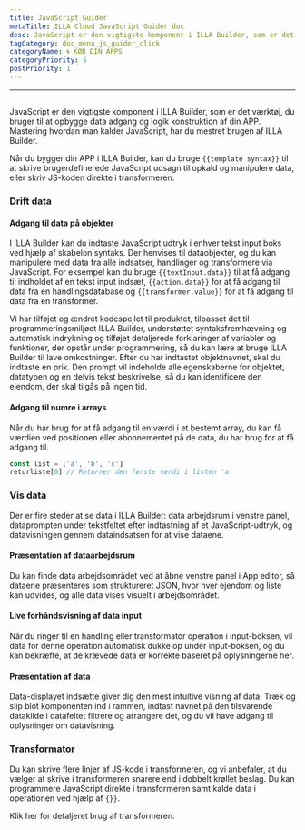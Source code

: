 ```yaml
---
title: JavaScript Guider
metaTitle: ILLA Cloud JavaScript Guider doc
desc: JavaScript er den vigtigste komponent i ILLA Builder, som er det værktøj, du bruger til at opbygge data adgang og logik konstruktion af din APP
tagCategory: doc_menu_js_guider_click
categoryName: 🌀 KØB DIN APPS
categoryPriority: 5
postPriority: 1
---
```


* * *

## <Heading hidden>JavaScript Guider</Heading>

JavaScript er den vigtigste komponent i ILLA Builder, som er det værktøj, du bruger til at opbygge data adgang og logik konstruktion af din APP. Mastering hvordan man kalder JavaScript, har du mestret brugen af ILLA Builder.

Når du bygger din APP i ILLA Builder, kan du bruge `{{template syntax}}` til at skrive brugerdefinerede JavaScript udsagn til opkald og manipulere data, eller skriv JS-koden direkte i transformeren.

### Drift data

#### Adgang til data på objekter

I ILLA Builder kan du indtaste JavaScript udtryk i enhver tekst input boks ved hjælp af skabelon syntaks. Der henvises til dataobjekter, og du kan manipulere med data fra alle indsatser, handlinger og transformere via JavaScript. For eksempel kan du bruge `{{textInput.data}}` til at få adgang til indholdet af en tekst input indsæt, `{{action.data}}` for at få adgang til data fra en handlingsdatabase og `{{transformer.value}}` for at få adgang til data fra en transformer.

Vi har tilføjet og ændret kodespejlet til produktet, tilpasset det til programmeringsmiljøet ILLA Builder, understøttet syntaksfremhævning og automatisk indrykning og tilføjet detaljerede forklaringer af variabler og funktioner, der opstår under programmering, så du kan lære at bruge ILLA Builder til lave omkostninger. Efter du har indtastet objektnavnet, skal du indtaste en prik. Den prompt vil indeholde alle egenskaberne for objektet, datatypen og en delvis tekst beskrivelse, så du kan identificere den ejendom, der skal tilgås på ingen tid.

#### Adgang til numre i arrays

Når du har brug for at få adgang til en værdi i et bestemt array, du kan få værdien ved positionen eller abonnementet på de data, du har brug for at få adgang til.

```javascript
const list = ['a', 'b', 'c']
returliste[0] // Returner den første værdi i listen 'a'
```

### Vis data

Der er fire steder at se data i ILLA Builder: data arbejdsrum i venstre panel, dataprompten under tekstfeltet efter indtastning af et JavaScript-udtryk, og datavisningen gennem dataindsatsen for at vise dataene.

#### Præsentation af dataarbejdsrum

Du kan finde data arbejdsområdet ved at åbne venstre panel i App editor, så dataene præsenteres som struktureret JSON, hvor hver ejendom og liste kan udvides, og alle data vises visuelt i arbejdsområdet.

[//]: # "[图片]"

#### Live forhåndsvisning af data input

Når du ringer til en handling eller transformator operation i input-boksen, vil data for denne operation automatisk dukke op under input-boksen, og du kan bekræfte, at de krævede data er korrekte baseret på oplysningerne her.

[//]: # "[图片]"

#### Præsentation af data

Data-displayet indsætte giver dig den mest intuitive visning af data. Træk og slip blot komponenten ind i rammen, indtast navnet på den tilsvarende datakilde i datafeltet filtrere og arrangere det, og du vil have adgang til oplysninger om datavisning.

[//]: # "[图片]"

### Transformator

Du kan skrive flere linjer af JS-kode i transformeren, og vi anbefaler, at du vælger at skrive i transformeren snarere end i dobbelt krøllet beslag. Du kan programmere JavaScript direkte i transformeren samt kalde data i operationen ved hjælp af `{}}`.

Klik her for detaljeret brug af transformeren.
